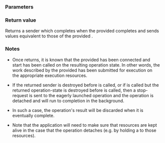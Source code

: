 {{cpp/execution/title|ensure_started}}
{{cpp/execution/navbar}}

{{fmbox|class=noprint|style=font-size: 0.8em|text='''Note''' This utility is planned to be dropped from P2300 and replaced by {{tt|async_scope}}.}}

{{ddcl|header=execution|since=c++26|
execution::sender auto ensure_started( execution::sender auto sender );
}}

===Parameters===
{{par begin}}
{{par|sender|input sender of which the stopped channel is mapped into {{tt|err}}}}
{{par end}}

===Return value===
Returns a sender which completes when the provided {{c|sender}} completes and sends values equivalent to those of the provided {{c|sender}}.

===Notes===
* Once {{tt|ensure_started}} returns, it is known that the provided {{c|sender}} has been connected and start has been called on the resulting operation state. In other words, the work described by the provided {{c|sender}} has been submitted for execution on the appropriate execution resources.

* If the returned sender is destroyed before {{lc|execution::connect()}} is called, or if {{lc|execution::connect()}} is called but the returned operation-state is destroyed before {{lc|execution::start()}} is called, then a stop-request is sent to the eagerly launched operation and the operation is detached and will run to completion in the background. 

* In such a case, the operation's result will be discarded when it is eventually complete.

* Note that the application will need to make sure that resources are kept alive in the case that the operation detaches (e.g. by holding a {{lc|std::shared_ptr}} to those resources).